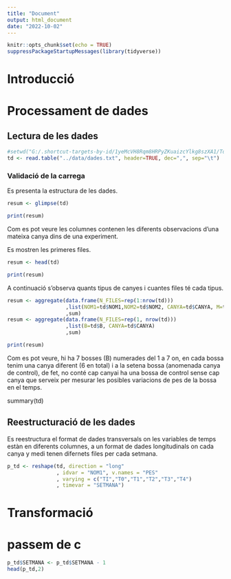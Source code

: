 ```yaml
---
title: "Document"
output: html_document
date: "2022-10-02"
---
```


```r
knitr::opts_chunk$set(echo = TRUE)
suppressPackageStartupMessages(library(tidyverse)) 
```

# Introducció

# Processament de dades

## Lectura de les dades

```r
#setwd("G:/.shortcut-targets-by-id/1yeMcVH8Rqm8HRPyZKuaizcYlkg8szXA1/TdR Tanit/data")
td <- read.table("../data/dades.txt", header=TRUE, dec=",", sep="\t")
```

### Validació de la carrega

Es presenta la estructura de les dades.

```r
resum <- glimpse(td)

print(resum)
```

Com es pot veure les columnes contenen les diferents observacions d'una mateixa canya dins de una experiment.

Es mostren les primeres files.

```r
resum <- head(td)

print(resum)
```

A continuació s'observa quants tipus de canyes i cuantes files té cada tipus.

```r
resum <- aggregate(data.frame(N_FILES=rep(1:nrow(td)))
                   ,list(NOM1=td$NOM1,NOM2=td$NOM2, CANYA=td$CANYA, M=td$M, B=td$B)
                   ,sum)
resum <- aggregate(data.frame(N_FILES=rep(1, nrow(td)))
                   ,list(B=td$B, CANYA=td$CANYA)
                   ,sum)

print(resum)

```
Com es pot veure, hi ha 7 bosses (B) numerades del 1 a 7 on, en cada bossa tenim una canya diferent (6 en total) i a la setena bossa (anomenada canya de control), de fet, no conté cap canyai ha una bossa de control sense cap canya que serveix per mesurar les posibles variacions de pes de la bossa en el temps.

summary(td)

## Reestructuració de les dades

Es reestructura el format de dades transversals on les variables de temps estàn en diferents columnes, a un format de dades longitudinals on cada canya y medi tenen difernets files per cada setmana.

```r
p_td <- reshape(td, direction = "long"
                , idvar = "NOM1", v.names = "PES"
                , varying = c("TI","T0","T1","T2","T3","T4")
                , timevar = "SETMANA")
```

# Transformació

# passem de c

```r
p_td$SETMANA <- p_td$SETMANA - 1
head(p_td,2)

```


